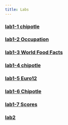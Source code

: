 ```yaml
---
title: Labs
---
```


### [lab1-1 chipotle ](lab1-1 chipotle .html)
### [lab1-2 Occupation](lab1-2 Occupation.html)
### [lab1-3 World Food Facts ](lab1-3 World Food Facts .html)
### [lab1-4 chipotle ](lab1-4 chipotle .html)
### [lab1-5 Euro12](lab1-5 Euro12.html)
### [lab1-6 Chipotle ](lab1-6 Chipotle .html)
### [lab1-7 Scores](lab1-7 Scores.html)
### [lab2](lab2.html)

